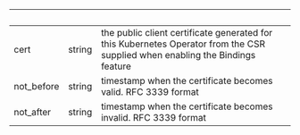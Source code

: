 | &nbsp; | &nbsp; | &nbsp; |
|---|---|---|
| cert | string | the public client certificate generated for this Kubernetes Operator from the CSR supplied when enabling the Bindings feature |
| not_before | string | timestamp when the certificate becomes valid. RFC 3339 format |
| not_after | string | timestamp when the certificate becomes invalid. RFC 3339 format |